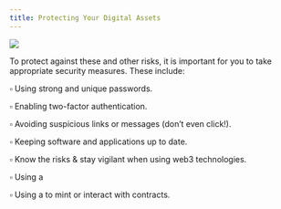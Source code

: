 ```yaml
---
title: Protecting Your Digital Assets
---
```


![](/assets/lil-wallet-wall-safe.png)

To protect against these and other risks, it is important for you to take appropriate security measures. These include:

▫ Using strong and unique passwords.

▫ Enabling two-factor authentication.

▫ Avoiding suspicious links or messages (don’t even click!).

▫ Keeping  software and applications up to date.

▫ Know the risks & stay vigilant when using web3 technologies.

▫ Using a <Nutshell children="Hardware Wallet." glossaryEntry="content/glossary/hardware_wallet.mdx" />

▫ Using a <Nutshell children="Hot Wallet" glossaryEntry="content/glossary/hot_wallet.mdx" /> to mint or interact with contracts.&#x20;
